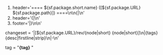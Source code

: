 #header='==== ${sf.package.short.name} ([${sf.package.URL} ${sf.package.path}]) ====\n\n{|\n'
#header='{|\n'
#footer='|}\n\n'

changeset = '|[${sf.package.URL}/rev/{node|short} {node|short}]\n|{tags}{desc|firstline|strip}\n|-\n'

tag = "'''{tag}''' "

